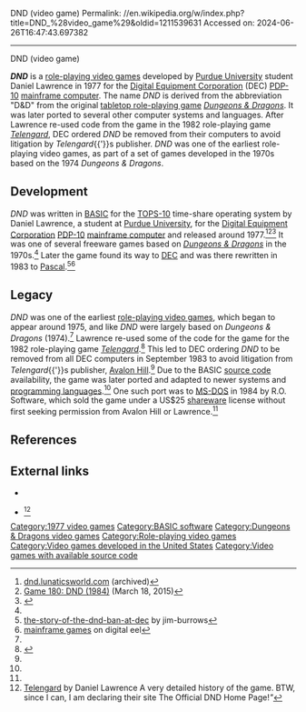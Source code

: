 DND (video game)
Permalink: //en.wikipedia.org/w/index.php?title=DND_%28video_game%29&oldid=1211539631
Accessed on: 2024-06-26T16:47:43.697382



------
DND (video game)
{{short description|1977 video game}}
{{About|DND|the Gary Whisenhunt and Ray Wood video game|dnd (1975 video game)}}
{{Infobox video game
| title = DND
| image = 
| caption = 
| genre = [[Role-playing video game]]
| released = 1977
| platforms = [[PDP-10]]
| developer = Daniel M. Lawrence
}}

'''''DND''''' is a [[role-playing video game]]s developed by [[Purdue University]] student Daniel Lawrence in 1977 for the [[Digital Equipment Corporation]] (DEC) [[PDP-10]] [[mainframe computer]]. The name ''DND'' is derived from the abbreviation "D&D" from the original [[tabletop role-playing game]] ''[[Dungeons & Dragons]]''. It was later ported to several other computer systems and languages. After Lawrence re-used code from the game in the 1982 role-playing game ''[[Telengard]]'', DEC ordered ''DND'' be removed from their computers to avoid litigation by ''Telengard''{{'}}s publisher. ''DND'' was one of the earliest role-playing video games, as part of a set of games developed in the 1970s based on the 1974 ''Dungeons & Dragons''.

==Development==
''DND'' was written in [[BASIC]] for the [[TOPS-10]] time-share operating system by Daniel Lawrence, a student at [[Purdue University]], for the [[Digital Equipment Corporation]] [[PDP-10]] [[mainframe computer]] and released around 1977.<ref name="DNDhistory">[https://web.archive.org/web/20070704062317/http://dnd.lunaticsworld.com/ dnd.lunaticsworld.com] (archived)</ref><ref>[http://crpgaddict.blogspot.de/2015/03/game-180-dnd-1984.html Game 180: DND (1984)] (March 18, 2015)</ref><ref name="DnD44">{{cite book |title=Dungeons and Desktops: The History of Computer Role-Playing Games |edition=2nd |last1=Barton |first1=Matt |last2=Stacks |first2=Shane |date=2019 |publisher=[[CRC Press]] |isbn=978-1-138-57464-9 |page=44}}</ref> It was one of several freeware games based on ''[[Dungeons & Dragons]]'' in the 1970s.<ref name="DnD44"/> Later the game found its way to [[Digital Equipment Corporation|DEC]] and was there rewritten in 1983 to [[Pascal (programming language)|Pascal]].<ref>[https://www.facebook.com/notes/jim-burrows/the-story-of-the-dnd-ban-at-dec/10150195644192850/ the-story-of-the-dnd-ban-at-dec] by jim-burrows</ref><ref>[http://www.digital-eel.com/files/dndpage_files/classic_mainframe_games.htm mainframe games] on digital eel</ref>

==Legacy==
''DND'' was one of the earliest [[role-playing video game]]s, which began to appear around 1975, and like ''DND'' were largely based on ''Dungeons & Dragons'' (1974).<ref name="DnD44"/> Lawrence re-used some of the code for the game for the 1982 role-playing game ''[[Telengard]]''.<ref name="barton">{{cite web|url=http://www.armchairarcade.com/neo/node/1366|title=Interview with Daniel M. Lawrence, CRPG Pioneer and Author of ''Telengard''|publisher=Armchair Arcade, Inc|date=June 22, 2007|author=Barton, Matt|access-date=April 16, 2016|archive-url=https://web.archive.org/web/20120213225551/http://www.armchairarcade.com/neo/node/1366|archive-date=February 13, 2012|url-status=dead}}</ref> This led to DEC ordering ''DND'' to be removed from all DEC computers in September 1983 to avoid litigation from ''Telengard''{{'}}s publisher, [[Avalon Hill]].<ref name="DnD44"/> Due to the BASIC [[source code]] availability, the game was later ported and adapted to newer systems and [[programming language]]s.<ref name="DNDhistory"/> One such port was to [[MS-DOS]] in 1984 by R.O. Software, which sold the game under a US$25 [[shareware]] license without first seeking permission from Avalon Hill or Lawrence.<ref name="DnD44"/>

== References ==
{{Reflist}}

== External links ==
* {{official webpage|http://www.aquest.com/telen.htm|Webpage of the game's author}}
* {{official webpage|https://web.archive.org/web/20070704062317/http://dnd.lunaticsworld.com/|Official webpage as declared by the game's author}}<ref>[http://www.aquest.com/telen.htm Telengard] by Daniel Lawrence {{cite web|title=''The Unofficial DND Home Page at dnd.lunaticsworld.com|url=http://dnd.lunaticsworld.com/|url-status=dead|archive-url=https://web.archive.org/web/20070704062317/http://dnd.lunaticsworld.com/|archive-date=2007-07-04|access-date=2007-07-04}} A very detailed history of the game. BTW, since I can, I am declaring their site The Official DND Home Page!''"''</ref>

{{Dungeons & Dragons video games}}

[[Category:1977 video games]]
[[Category:BASIC software]]
[[Category:Dungeons & Dragons video games]]
[[Category:Role-playing video games]]
[[Category:Video games developed in the United States]]
[[Category:Video games with available source code]]